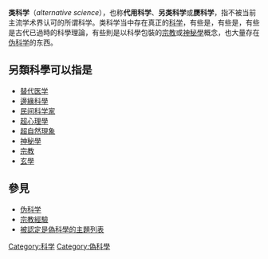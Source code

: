 {{expand english|time=2019-01-25T03:08:35+00:00}}
{{unreferenced|time=2019-01-25T03:08:35+00:00}}
'''类科学'''（''alternative science''），也称'''代用科学'''、'''另类科学'''或'''赝科学'''，指不被当前主流学术界认可的所谓科学。类科学当中存在真正的[[科学|科学]]，有些是{{tsl|en|Protoscience|原科學}}，有些是{{tsl|en|Fringe theory|邊緣理論}}，有些是古代已過時的科學理論，有些則是以科學包裝的[[宗教|宗教]]或[[神秘學|神秘學]]概念，也大量存在[[伪科学|伪科学]]的东西。

==另類科學可以指是==
* [[替代医学|替代医学]]
* [[邊緣科學|邊緣科學]]
* [[民间科学家|民间科学家]]
* [[超心理學|超心理學]]
* [[超自然現象|超自然現象]]
* [[神秘學|神秘學]]
* [[宗教|宗教]]
* [[玄學|玄學]]

==參見==
* [[伪科学|伪科学]]
* [[宗教經驗|宗教經驗]]
* [[被認定是偽科學的主題列表|被認定是偽科學的主題列表]]



[[Category:科学|Category:科学]]
[[Category:偽科學|Category:偽科學]]